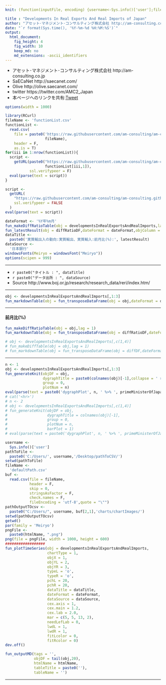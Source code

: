```yaml
---
knit: (function(inputFile, encoding) {username<-Sys.info()['user'];fileName<-'defaultPath.csv';pathToFile <-paste0('C:/Users/', username,'/Desktop/pathToCSV/');setwd(pathToFile);buf0<-read.csv(fileName,header = F,skip = 0,stringsAsFactor = F,check.names = F,fileEncoding = 'utf-8');timeStamp<-format(Sys.time(),'%Y%m%d%H%M%S');htmlName<-'DevelopmentsInRealExportsAndRealImports01';rmarkdown::render(inputFile, encoding = encoding, output_file = paste0('C:/Users/',username,buf0[2,1],'charts/','am-consulting.co.jp-',htmlName,'.html')) })

title : "Developments In Real Exports And Real Imports of Japan"
author: "アセット･マネジメント･コンサルティング株式会社 http://am-consulting.co.jp"
date: "`r format(Sys.time(), '%Y-%m-%d %H:%M:%S')`"
output: 
  html_document:
    fig_height: 4
    fig_width: 10
    keep_md: no
    md_extensions: -ascii_identifiers 
---
```

<link href="http://knowledgevault.saecanet.com/components/rmarkdown-html.css" rel="stylesheet">
<script src="http://knowledgevault.saecanet.com/components/JavascriptCode.js"></script>
<style>.main-container {max-width : 1000px;}</style>

- アセット･マネジメント･コンサルティング株式会社 http://am-consulting.co.jp
- SaECaNet http://saecanet.com/
- Olive http://olive.saecanet.com/
- twitter https://twitter.com/AMC2_Japan
- 本ページへのリンクを共有:<a href="https://twitter.com/share" class="twitter-share-button" data-via="AMC2_Japan" data-size="large">Tweet</a> <script>!function(d,s,id){var js,fjs=d.getElementsByTagName(s)[0],p=/^http:/.test(d.location)?'http':'https';if(!d.getElementById(id)){js=d.createElement(s);js.id=id;js.src=p+'://platform.twitter.com/widgets.js';fjs.parentNode.insertBefore(js,fjs);}}(document, 'script', 'twitter-wjs');</script>

```r
options(width = 1000)
```

```r
library(RCurl)
fileName <- 'functionList.csv'
functionList <-
  read.csv(
    file = paste0('https://raw.githubusercontent.com/am-consulting/am-consulting.github.io/master/csv/',
                  fileName),
    header = F,
    as.is = T)
for(iii in 1:nrow(functionList)){
  script <- 
    getURL(paste0("https://raw.githubusercontent.com/am-consulting/am-consulting.github.io/master/", 
                  functionList[iii,1]),
           ssl.verifypeer = F)
  eval(parse(text = script))
}
```

```r
script <-
  getURL(
    "https://raw.githubusercontent.com/am-consulting/am-consulting.github.io/master/importDevelopmentsInRealExportsandRealImports-2017.r",
    ssl.verifypeer = FALSE
  )
eval(parse(text = script))
```

```r
dateFormat <- '%Y年%m月'
fun_makeDiffRatioTable(obj = developmentsInRealExportsAndRealImports,lag = 1)
fun_latestResult(obj = diffRatioDF,dateFormat = dateFormat,objColumn = c(2,3))
dataTitle <- 
  paste0('実質輸出入の動向:実質輸出、実質輸入:前月比(%):', latestResult) 
dataSource <- 
  '日本銀行'
windowsFonts(Meiryo = windowsFont("Meiryo"))
options(scipen = 999)
```

***

- `r paste0("タイトル : ", dataTitle)`
- `r paste0("データ出所 : ", dataSource)`
- Source http://www.boj.or.jp/research/research_data/reri/index.htm/

***

```r
obj <- developmentsInRealExportsAndRealImports[,1:3]
fun_markdownTable(obj = fun_transposeDataFrame(obj = obj,dateFormat = dateFormat))
```

***

#### 前月比(%)

```r
fun_makeDiffRatioTable(obj = obj,lag = 1)
fun_markdownTable(obj = fun_transposeDataFrame(obj = diffRatioDF,dateFormat = dateFormat))
```
<!--
***

#### 前月比(PP)
-->
```r
# obj <- developmentsInRealExportsAndRealImports[,c(1,4)]
# fun_makeDiffTable(obj = obj,lag = 1)
# fun_markdownTable(obj = fun_transposeDataFrame(obj = diffDF,dateFormat = dateFormat))
```

***

```r
n <- 1
obj <- developmentsInRealExportsAndRealImports[,1:3]
fun_generateKnit(objDF = obj,
                 dygraphTitle = paste0(colnames(obj)[-1],collapse = ' × '), 
                 group = 0,
                 plotNum = n)
eval(parse(text = paste0('dygraphPlot', n, ' %>% ', primeMinisterOfJapan_dygraph)))
# cat('<hr>')
# n <- 2
# obj <- developmentsInRealExportsAndRealImports[,c(1,4)]
# fun_generateKnit(objDF = obj,
#                  dygraphTitle = colnames(obj)[-1], 
#                  group = 0,
#                  plotNum = n,
#                  barPlot = 1)
# eval(parse(text = paste0('dygraphPlot', n, ' %>% ', primeMinisterOfJapan_dygraph)))
```

```r
username <-
  Sys.info()['user']
pathToFile <-
  paste0('C:/Users/', username,'/Desktop/pathToCSV/')
setwd(pathToFile)
fileName <-
  'defaultPath.csv'
buf <-
  read.csv(file = fileName,
           header = F,
           skip = 0,
           stringsAsFactor = F,
           check.names = F,
           fileEncoding = 'utf-8',quote = "\"")
pathOutputTOcsv <-
  paste0("C:/Users/", username, buf[2,1],'charts/chartImages/')
setwd(pathOutputTOcsv)
getwd()
par(family = 'Meiryo')
pngFile <- 
  paste0(htmlName, ".png")
png(file = pngFile, width = 1000, height = 600)
##################
fun_plotTimeSeries(obj = developmentsInRealExportsAndRealImports,
                   chartType = 1, 
                   objX = 1, 
                   objYL = 2, 
                   objYR = 3,
                   typeL = 'o',
                   typeR = 'o',
                   pchL = 20,
                   pchR = 20,
                   dataTitle = dataTitle,
                   dateFormat = dateFormat,
                   dataSource = dataSource,
                   cex.axis = 1, 
                   cex.main = 1.2, 
                   cex.lab = 2.0, 
                   mar = c(5, 5, 13, 2), 
                   needLefLab = 0,
                   lwdL = 1,
                   lwdR = 1,
                   fitLcolor = 0,
                   fitRcolor = 0)
dev.off()
```

```r
fun_outputMD(tags = '',
             objDF = tail(obj,20),
             htmlName = htmlName,
             tableTitle = paste0(''),
             tableName = '')
```

***
<script>MakeNegative();</script>
<script>
  (function(i,s,o,g,r,a,m){i['GoogleAnalyticsObject']=r;i[r]=i[r]||function(){
  (i[r].q=i[r].q||[]).push(arguments)},i[r].l=1*new Date();a=s.createElement(o),
  m=s.getElementsByTagName(o)[0];a.async=1;a.src=g;m.parentNode.insertBefore(a,m)
  })(window,document,'script','https://www.google-analytics.com/analytics.js','ga');

  ga('create', 'UA-3077339-5', 'auto');
  ga('send', 'pageview');

</script>
